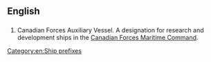 {{wikipedia|Ship prefix}}
==English==

==={{initialism}}===
{{en-initialism}}
# Canadian Forces Auxiliary Vessel. A designation for research and development ships in the [[w:Canadian Forces Maritime Command|Canadian Forces Maritime Command]].

[[Category:en:Ship prefixes]]